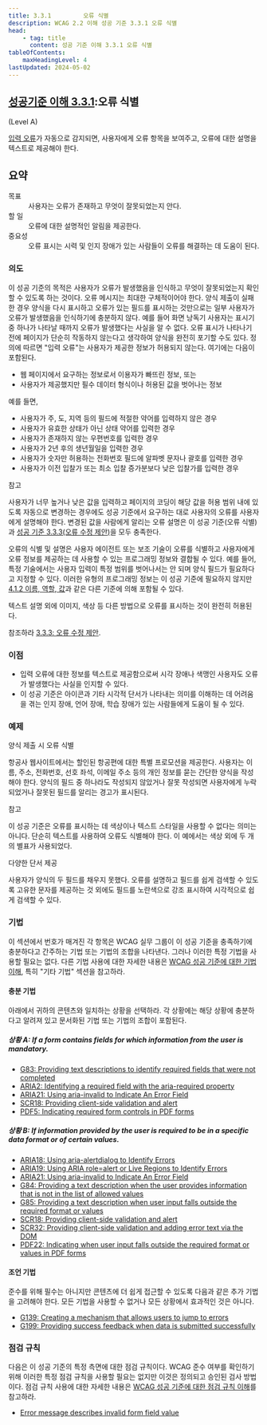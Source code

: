 ```yaml
---
title: 3.3.1         오류 식별
description: WCAG 2.2 이해 성공 기준 3.3.1 오류 식별
head:
    - tag: title
      content: 성공 기준 이해 3.3.1 오류 식별
tableOfContents:
    maxHeadingLevel: 4
lastUpdated: 2024-05-02
---
```



## [성공기준 이해 3.3.1](https://w3.org/TR/WCAG22#error-identification):오류 식별 

(Level A)

<Card title="성공 기준(SC)"></Card>

[입력 오류](../../glossary/input-error)가 자동으로 감지되면, 사용자에게 오류 항목을 보여주고, 오류에 대한 설명을 텍스트로 제공해야 한다.

## 요약

<dl>
<dt>목표</dt>
<dd>사용자는 오류가 존재하고 무엇이 잘못되었는지 안다.</dd>
<dt>할 일</dt>
<dd>오류에 대한 설명적인 알림을 제공한다.</dd>
<dt>중요성</dt>
<dd>오류 표시는 시력 및 인지 장애가 있는 사람들이 오류를 해결하는 데 도움이 된다.</dd>
</dl>

### 의도

이 성공 기준의 목적은 사용자가 오류가 발생했음을 인식하고 무엇이 잘못되었는지 확인할 수 있도록 하는 것이다. 오류 메시지는 최대한 구체적이어야 한다. 양식 제출이 실패한 경우 양식을 다시 표시하고 오류가 있는 필드를 표시하는 것만으로는 일부 사용자가 오류가 발생했음을 인식하기에 충분하지 않다. 예를 들어 화면 낭독기 사용자는 표시기 중 하나가 나타날 때까지 오류가 발생했다는 사실을 알 수 없다. 오류 표시가 나타나기 전에 페이지가 단순히 작동하지 않는다고 생각하여 양식을 완전히 포기할 수도 있다. 정의에 따르면 "입력 오류"는 사용자가 제공한 정보가 허용되지 않는다. 여기에는 다음이 포함된다.

*   웹 페이지에서 요구하는 정보로서 이용자가 빠뜨린 정보, 또는
*   사용자가 제공했지만 필수 데이터 형식이나 허용된 값을 벗어나는 정보

예를 들면,

*   사용자가 주, 도, 지역 등의 필드에 적절한 약어를 입력하지 않은 경우
*   사용자가 유효한 상태가 아닌 상태 약어를 입력한 경우
*   사용자가 존재하지 않는 우편번호를 입력한 경우
*   사용자가 2년 후의 생년월일을 입력한 경우
*   사용자가 숫자만 허용하는 전화번호 필드에 알파벳 문자나 괄호를 입력한 경우
*   사용자가 이전 입찰가 또는 최소 입찰 증가분보다 낮은 입찰가를 입력한 경우

참고

사용자가 너무 높거나 낮은 값을 입력하고 페이지의 코딩이 해당 값을 허용 범위 내에 있도록 자동으로 변경하는 경우에도 성공 기준에서 요구하는 대로 사용자의 오류를 사용자에게 설명해야 한다. 변경된 값을 사람에게 알리는 오류 설명은 이 성공 기준(오류 식별)과 [성공 기준 3.3.3(오류 수정 제안)](error-suggestion)을 모두 충족한다.

오류의 식별 및 설명은 사용자 에이전트 또는 보조 기술이 오류를 식별하고 사용자에게 오류 정보를 제공하는 데 사용할 수 있는 프로그래밍 정보와 결합될 수 있다. 예를 들어, 특정 기술에서는 사용자 입력이 특정 범위를 벗어나서는 안 되며 양식 필드가 필요하다고 지정할 수 있다. 이러한 유형의 프로그래밍 정보는 이 성공 기준에 필요하지 않지만 [4.1.2 이름, 역할, 값](https://www.w3.org/TR/WCAG22/#name-role-value)과 같은 다른 기준에 의해 포함될 수 있다.

텍스트 설명 외에 이미지, 색상 등 다른 방법으로 오류를 표시하는 것이 완전히 허용된다.

참조하라 [3.3.3: 오류 수정 제안](error-suggestion).

### 이점

*   입력 오류에 대한 정보를 텍스트로 제공함으로써 시각 장애나 색맹인 사용자도 오류가 발생했다는 사실을 인지할 수 있다.
*   이 성공 기준은 아이콘과 기타 시각적 단서가 나타내는 의미를 이해하는 데 어려움을 겪는 인지 장애, 언어 장애, 학습 장애가 있는 사람들에게 도움이 될 수 있다.

### 예제

양식 제출 시 오류 식별

항공사 웹사이트에서는 할인된 항공편에 대한 특별 프로모션을 제공한다. 사용자는 이름, 주소, 전화번호, 선호 좌석, 이메일 주소 등의 개인 정보를 묻는 간단한 양식을 작성해야 한다. 양식의 필드 중 하나라도 작성되지 않았거나 잘못 작성되면 사용자에게 누락되었거나 잘못된 필드를 알리는 경고가 표시된다.

참고

이 성공 기준은 오류를 표시하는 데 색상이나 텍스트 스타일을 사용할 수 없다는 의미는 아니다. 단순히 텍스트를 사용하여 오류도 식별해야 한다. 이 예에서는 색상 외에 두 개의 별표가 사용되었다.

다양한 단서 제공

사용자가 양식의 두 필드를 채우지 못했다. 오류를 설명하고 필드를 쉽게 검색할 수 있도록 고유한 문자를 제공하는 것 외에도 필드를 노란색으로 강조 표시하여 시각적으로 쉽게 검색할 수 있다.

### 기법

이 섹션에서 번호가 매겨진 각 항목은 WCAG 실무 그룹이 이 성공 기준을 충족하기에 충분하다고 간주하는 기법 또는 기법의 조합을 나타낸다. 그러나 이러한 특정 기법을 사용할 필요는 없다. 다른 기법 사용에 대한 자세한 내용은 [WCAG 성공 기준에 대한 기법 이해](../understanding-techniques), 특히 "기타 기법" 섹션을 참고하라.

#### 충분 기법

아래에서 귀하의 콘텐츠와 일치하는 상황을 선택하라. 각 상황에는 해당 상황에 충분하다고 알려져 있고 문서화된 기법 또는 기법의 조합이 포함된다.

##### 상황 A: If a form contains fields for which information from the user is mandatory.

*   [G83: Providing text descriptions to identify required fields that were not completed](https://www.w3.org/WAI/WCAG22/Techniques/general/G83)
*   [ARIA2: Identifying a required field with the aria-required property](https://www.w3.org/WAI/WCAG22/Techniques/aria/ARIA2)
*   [ARIA21: Using aria-invalid to Indicate An Error Field](https://www.w3.org/WAI/WCAG22/Techniques/aria/ARIA21)
*   [SCR18: Providing client-side validation and alert](https://www.w3.org/WAI/WCAG22/Techniques/client-side-script/SCR18)
*   [PDF5: Indicating required form controls in PDF forms](https://www.w3.org/WAI/WCAG22/Techniques/pdf/PDF5)

##### 상황 B: If information provided by the user is required to be in a specific data format or of certain values.

*   [ARIA18: Using aria-alertdialog to Identify Errors](https://www.w3.org/WAI/WCAG22/Techniques/aria/ARIA18)
*   [ARIA19: Using ARIA role=alert or Live Regions to Identify Errors](https://www.w3.org/WAI/WCAG22/Techniques/aria/ARIA19)
*   [ARIA21: Using aria-invalid to Indicate An Error Field](https://www.w3.org/WAI/WCAG22/Techniques/aria/ARIA21)
*   [G84: Providing a text description when the user provides information that is not in the list of allowed values](https://www.w3.org/WAI/WCAG22/Techniques/general/G84)
*   [G85: Providing a text description when user input falls outside the required format or values](https://www.w3.org/WAI/WCAG22/Techniques/general/G85)
*   [SCR18: Providing client-side validation and alert](https://www.w3.org/WAI/WCAG22/Techniques/client-side-script/SCR18)
*   [SCR32: Providing client-side validation and adding error text via the DOM](https://www.w3.org/WAI/WCAG22/Techniques/client-side-script/SCR32)
*   [PDF22: Indicating when user input falls outside the required format or values in PDF forms](https://www.w3.org/WAI/WCAG22/Techniques/pdf/PDF22)

#### 조언 기법

준수를 위해 필수는 아니지만 콘텐츠에 더 쉽게 접근할 수 있도록 다음과 같은 추가 기법을 고려해야 한다. 모든 기법을 사용할 수 없거나 모든 상황에서 효과적인 것은 아니다.

*   [G139: Creating a mechanism that allows users to jump to errors](https://www.w3.org/WAI/WCAG22/Techniques/general/G139)
*   [G199: Providing success feedback when data is submitted successfully](https://www.w3.org/WAI/WCAG22/Techniques/general/G199)

### 점검 규칙

다음은 이 성공 기준의 특정 측면에 대한 점검 규칙이다. WCAG 준수 여부를 확인하기 위해 이러한 특정 점검 규칙을 사용할 필요는 없지만 이것은 정의되고 승인된 검사 방법이다. 점검 규칙 사용에 대한 자세한 내용은 [WCAG 성공 기준에 대한 점검 규칙 이해](understanding-act-rules.html)를 참고하라.

*   [Error message describes invalid form field value](https://www.w3.org/WAI/standards-guidelines/act/rules/36b590/proposed/)


